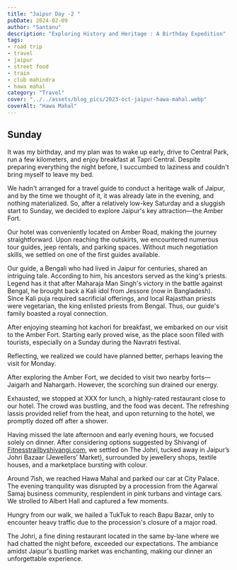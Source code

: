 ```yaml
---
title: "Jaipur Day -2 "
pubDate: 2024-02-09
author: "Santanu"
description: "Exploring History and Heritage : A Birthday Expedition"
tags:
- road trip
- travel
- jaipur
- street food
- train
- club mahindra
- hawa mahal
category: "Travel"
cover: "../../assets/blog_pics/2023-oct-jaipur-hawa-mahal.webp"
coverAlt: "Hawa Mahal"
---
```

## Sunday 

It was my birthday, and my plan was to wake up early, drive to Central Park, run a few kilometers, and enjoy breakfast at Tapri Central. Despite preparing everything the night before, I succumbed to laziness and couldn't bring myself to leave my bed.

We hadn't arranged for a travel guide to conduct a heritage walk of Jaipur, and by the time we thought of it, it was already late in the evening, and nothing materialized. So, after a relatively low-key Saturday and a sluggish start to Sunday, we decided to explore Jaipur's key attraction—the Amber Fort.

Our hotel was conveniently located on Amber Road, making the journey straightforward. Upon reaching the outskirts, we encountered numerous tour guides, jeep rentals, and parking spaces. Without much negotiation skills, we settled on one of the first guides available.

Our guide, a Bengali who had lived in Jaipur for centuries, shared an intriguing tale. According to him, his ancestors served as the king's priests. Legend has it that after Maharaja Man Singh's victory in the battle against Bengal, he brought back a Kali idol from Jessore (now in Bangladesh). Since Kali puja required sacrificial offerings, and local Rajasthan priests were vegetarian, the king enlisted priests from Bengal. Thus, our guide's family boasted a royal connection.

After enjoying steaming hot kachori for breakfast, we embarked on our visit to the Amber Fort. Starting early proved wise, as the place soon filled with tourists, especially on a Sunday during the Navratri festival.

<Admonition variant="info">
Reflecting, we realized we could have planned better, perhaps leaving the visit for Monday.
</Admonition>


After exploring the Amber Fort, we decided to visit two nearby forts—Jaigarh and Nahargarh. However, the scorching sun drained our energy.

Exhausted, we stopped at XXX for lunch, a highly-rated restaurant close to our hotel. The crowd was bustling, and the food was decent. The refreshing lassis provided relief from the heat, and upon returning to the hotel, we promptly dozed off after a shower.

Having missed the late afternoon and early evening hours, we focused solely on dinner. After considering options suggested by Shivangi of [Fitnesstrailbyshivangi.com](https://fitnesstrailbyshivangi.com/), we settled on The Johri, tucked away in Jaipur’s Johri Bazaar (Jewellers’ Market), surrounded by jewellery shops, textile houses, and a marketplace bursting with colour.

Around 7ish, we reached Hawa Mahal and parked our car at City Palace. The evening tranquility was disrupted by a procession from the Agarwal Samaj business community, resplendent in pink turbans and vintage cars. We strolled to Albert Hall and captured a few moments.

Hungry from our walk, we hailed a TukTuk to reach Bapu Bazar, only to encounter heavy traffic due to the procession's closure of a major road.

The Johri, a fine dining restaurant located in the same by-lane where we had chatted the night before, exceeded our expectations. The ambiance amidst Jaipur's bustling market was enchanting, making our dinner an unforgettable experience.

